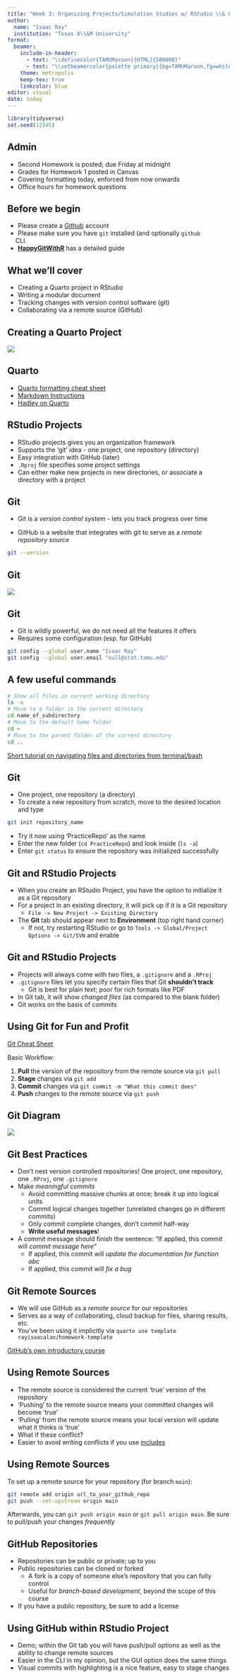 ```yaml
---
title: "Week 3: Organizing Projects/Simulation Studies w/ RStudio \\& Git"
author: 
  name: "Isaac Ray"
  institution: "Texas A\\&M University"
format: 
  beamer:
    include-in-header: 
      - text: "\\definecolor{TAMUMaroon}{HTML}{500000}"
      - text: "\\setbeamercolor{palette primary}{bg=TAMUMaroon,fg=white}"
    theme: metropolis
    keep-tex: true
    linkcolor: blue
editor: visual
date: today
---
```


```r
library(tidyverse)
set.seed(12345)
```

## Admin

-   Second Homework is posted; due Friday at midnight
-   Grades for Homework 1 posted in Canvas
-   Covering formatting today, enforced from now onwards
-   Office hours for homework questions

## Before we begin

-   Please create a [Github](https://github.com) account
-   Please make sure you have `git` installed (and optionally `github`
    CLI) 
-   [**HappyGitWithR**](https://happygitwithr.com) has a detailed guide

## What we'll cover

-   Creating a Quarto project in RStudio
-   Writing a modular document
-   Tracking changes with version control software (git)
-   Collaborating via a remote source (GitHub)

## Creating a Quarto Project

![](new_project.png){fig-align="center"}

## Quarto

-   [Quarto formatting cheat
    sheet](https://rstudio.github.io/cheatsheets/quarto.pdf)
-   [Markdown
    Instructions](https://quarto.org/docs/authoring/markdown-basics.html)
-   [Hadley on Quarto](https://r4ds.hadley.nz/quarto.html#yaml-header)

## RStudio Projects

-   RStudio projects gives you an organization framework
-   Supports the 'git' idea - one project, one repository (directory)
-   Easy integration with GitHub (later)
-   `.Rproj` file specifies some project settings
-   Can either make new projects in new directories, or associate a
    directory with a project

## Git

-   Git is a *version control system* - lets you track progress over
    time

-   GitHub is a website that integrates with git to serve as a *remote
    repository source*

```bash
git --version
```

## Git

![](git_xkcd.png){fig-align="center"}

## Git

-   Git is wildly powerful, we do not need all the features it offers
-   Requires some configuration (esp. for GitHub)

```bash
git config --global user.name "Isaac Ray"
git config --global user.email "null@stat.tamu.edu"
```

## A few useful commands

```bash
# Show all files in current working directory
ls -a
# Move to a folder in the current directory
cd name_of_subdirectory
# Move to the default home folder
cd ~
# Move to the parent folder of the current directory
cd ..
```

[Short tutorial on navigating files and directories from
terminal/bash](https://datacarpentry.org/shell-genomics/02-the-filesystem/index.html)

## Git

-   One project, one repository (a directory)
-   To create a new repository from scratch, move to the desired
    location and type

```bash
git init repository_name
```

-   Try it now using 'PracticeRepo' as the name
-   Enter the new folder (`cd PracticeRepo`) and look inside (`ls -a`)
-   Enter `git status` to ensure the repository was initialized
    successfully

## Git and RStudio Projects

-   When you create an RStudio Project, you have the option to
    initialize it as a Git repository
-   For a project in an existing directory, it will pick up if it is a
    Git repository
    -   `File -> New Project -> Existing Directory`
-   The **Git** tab should appear next to **Environment** (top right
    hand corner)
    -   If not, try restarting RStudio or go to
        `Tools -> Global/Project Options -> Git/SVN` and enable

## Git and RStudio Projects

-   Projects will always come with two files, a `.gitignore` and a
    `.RProj`
-   `.gitignore` files let you specify certain files that Git
    **shouldn't track**
    -   Git is best for plain text; poor for rich formats like PDF
-   In Git tab, it will show *changed files* (as compared to the blank
    folder)
-   Git works on the basis of *commits*

## Using Git for Fun and Profit

[Git Cheat
Sheet](https://education.github.com/git-cheat-sheet-education.pdf)

Basic Workflow:

1.  **Pull** the version of the repository from the remote source via
    `git pull`
2.  **Stage** changes via `git add`
3.  **Commit** changes via `git commit -m "What this commit does"`
4.  **Push** changes to the remote source via `git push`

## Git Diagram

![](git_diagram.png){fig-align="center"}

## Git Best Practices

-   Don't nest version controlled repositories! One project, one
    repository, one `.RProj`, one `.gitignore`
-   Make *meaningful commits*
    -   Avoid committing massive chunks at once; break it up into
        logical units
    -   Commit logical changes together (unrelated changes go in
        different commits)
    -   Only commit complete changes, don't commit half-way
    -   **Write useful messages**!
-   A commit message should finish the sentence: "If applied, this
    commit will *commit message here"*
    -   If applied, this commit will *update the documentation for
        function abc*
    -   If applied, this commit will *fix a bug*

## Git Remote Sources

-   We will use GitHub as a *remote source* for our repositories
-   Serves as a way of collaborating, cloud backup for files, sharing
    results, etc.
-   You've been using it implicitly via
    `quarto use template rayisaacalan/homework-template`

[GitHub's own introductory
course](https://lab.github.com/githubtraining/introduction-to-github)

## Using Remote Sources

-   The remote source is considered the current 'true' version of the
    repository
-   'Pushing' to the remote source means your committed changes will
    become 'true'
-   'Pulling' from the remote source means your local version will
    update what it thinks is 'true'
-   What if these conflict?
-   Easier to avoid writing conflicts if you use
    [includes](https://quarto.org/docs/authoring/includes.html)

## Using Remote Sources

To set up a remote source for your repository (for branch `main`):

```bash
git remote add origin url_to_your_github_repo
git push --set-upstream origin main
```

Afterwards, you can `git push origin main` or `git pull origin main`. Be
sure to pull/push your changes *frequently*

## GitHub Repositories

-   Repositories can be public or private; up to you
-   Public repositories can be cloned or forked
    -   A fork is a copy of someone else's repository that you can fully
        control
    -   Useful for *branch-based development*, beyond the scope of this
        course
-   If you have a public repository, be sure to add a license

## Using GitHub within RStudio Project

-   Demo; within the Git tab you will have push/pull options as well as
    the ability to change remote sources
-   Easier in the CLI in my opinion, but the GUI option does the same
    things
-   Visual commits with highlighting is a nice feature, easy to stage
    changes
